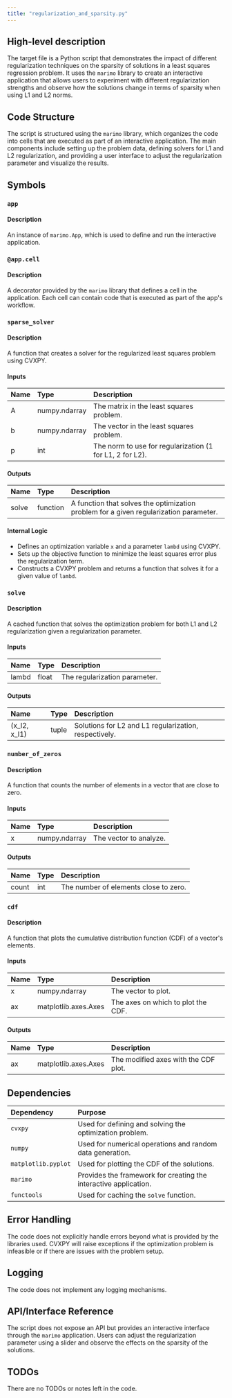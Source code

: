 ```yaml
---
title: "regularization_and_sparsity.py"
---
```


## High-level description

The target file is a Python script that demonstrates the impact of different regularization techniques on the sparsity of solutions in a least squares regression problem. It uses the `marimo` library to create an interactive application that allows users to experiment with different regularization strengths and observe how the solutions change in terms of sparsity when using L1 and L2 norms.

## Code Structure

The script is structured using the `marimo` library, which organizes the code into cells that are executed as part of an interactive application. The main components include setting up the problem data, defining solvers for L1 and L2 regularization, and providing a user interface to adjust the regularization parameter and visualize the results.

## Symbols

### `app`
#### Description
An instance of `marimo.App`, which is used to define and run the interactive application.

### `@app.cell`
#### Description
A decorator provided by the `marimo` library that defines a cell in the application. Each cell can contain code that is executed as part of the app's workflow.

### `sparse_solver`
#### Description
A function that creates a solver for the regularized least squares problem using CVXPY.

#### Inputs
| Name | Type | Description |
|:-----|:-----|:------------|
| A | numpy.ndarray | The matrix in the least squares problem. |
| b | numpy.ndarray | The vector in the least squares problem. |
| p | int | The norm to use for regularization (1 for L1, 2 for L2). |

#### Outputs
| Name | Type | Description |
|:-----|:-----|:------------|
| solve | function | A function that solves the optimization problem for a given regularization parameter. |

#### Internal Logic
- Defines an optimization variable `x` and a parameter `lambd` using CVXPY.
- Sets up the objective function to minimize the least squares error plus the regularization term.
- Constructs a CVXPY problem and returns a function that solves it for a given value of `lambd`.

### `solve`
#### Description
A cached function that solves the optimization problem for both L1 and L2 regularization given a regularization parameter.

#### Inputs
| Name | Type | Description |
|:-----|:-----|:------------|
| lambd | float | The regularization parameter. |

#### Outputs
| Name | Type | Description |
|:-----|:-----|:------------|
| (x_l2, x_l1) | tuple | Solutions for L2 and L1 regularization, respectively. |

### `number_of_zeros`
#### Description
A function that counts the number of elements in a vector that are close to zero.

#### Inputs
| Name | Type | Description |
|:-----|:-----|:------------|
| x | numpy.ndarray | The vector to analyze. |

#### Outputs
| Name | Type | Description |
|:-----|:-----|:------------|
| count | int | The number of elements close to zero. |

### `cdf`
#### Description
A function that plots the cumulative distribution function (CDF) of a vector's elements.

#### Inputs
| Name | Type | Description |
|:-----|:-----|:------------|
| x | numpy.ndarray | The vector to plot. |
| ax | matplotlib.axes.Axes | The axes on which to plot the CDF. |

#### Outputs
| Name | Type | Description |
|:-----|:-----|:------------|
| ax | matplotlib.axes.Axes | The modified axes with the CDF plot. |

## Dependencies

| Dependency | Purpose |
|:-----------|:--------|
| `cvxpy` | Used for defining and solving the optimization problem. |
| `numpy` | Used for numerical operations and random data generation. |
| `matplotlib.pyplot` | Used for plotting the CDF of the solutions. |
| `marimo` | Provides the framework for creating the interactive application. |
| `functools` | Used for caching the `solve` function. |

## Error Handling

The code does not explicitly handle errors beyond what is provided by the libraries used. CVXPY will raise exceptions if the optimization problem is infeasible or if there are issues with the problem setup.

## Logging

The code does not implement any logging mechanisms.

## API/Interface Reference

The script does not expose an API but provides an interactive interface through the `marimo` application. Users can adjust the regularization parameter using a slider and observe the effects on the sparsity of the solutions.

## TODOs

There are no TODOs or notes left in the code.